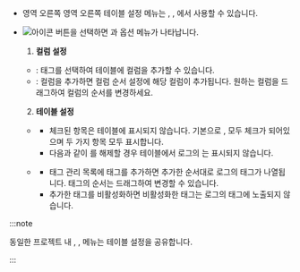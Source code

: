 * <InDoc pages="log-search,aws-log-search,log-exp,aws-log-exp"><LinkImage img="number-03.png" className="ico" /> 영역 오른쪽</InDoc><InDoc pages="log-lt,aws-log-lt"><LinkImage img="number-02.png" className="ico" /> 영역 오른쪽</InDoc> <UI>테이블 설정</UI> 메뉴는 <Cmdname sid="logTail" className="uitext" />, <Cmdname sid="log_search" className="uitext" />, <Cmdname sid="logExplorer" className="uitext" />에서 사용할 수 있습니다. 
  
* ![아이콘](/img/ic-setting.svg) <Cmdname sid="table_settings" className="uitext" /> 버튼을 선택하면 <Cmdname sid="column_settings" className="uitext" />과 <Cmdname sid="table_content_setting" className="uitext" /> 옵션 메뉴가 나타납니다. 
    
    <ImgLang img='log-table-contents-options.png' desc='로그 테이블 설정'/>

    1. **컬럼 설정** 

    * <Cmdname sid="add_a_column" className="uitext" />: 태그를 선택하여 테이블에 컬럼을 추가할 수 있습니다.
    * <Cmdname sid="column_order_setting" className="uitext" />: 컬럼을 추가하면 컬럼 순서 설정에 해당 컬럼이 추가됩니다. 원하는 컬럼을 드래그하여 컬럼의 순서를 변경하세요.

    2. **테이블 설정**

    <ImgLang img='log-table-contents.png' desc='로그 테이블 컨텐츠 설정'/>

    * <Cmdname sid="whether_display_content" className="uitext" />
    
      * 체크된 항목은 테이블에 표시되지 않습니다. 기본으로 <Cmdname sid="log" className="uitext" />, <Cmdname sid="tag" className="uitext" /> 모두 체크가 되어있으며 두 가지 항목 모두 표시합니다.
      * 다음과 같이 <Cmdname sid="tag" className="uitext" />를 해제할 경우 테이블에서 로그의 <Cmdname sid="tag" className="uitext" />는 표시되지 않습니다.
      <ImgLang img='log-table-contents-remove-tag.png' desc='로그 테이블 태그 미표시 sc'/>
    
    * <Cmdname sid="tag_management" className="uitext" />

      * 태그 관리 목록에 태그를 추가하면 추가한 순서대로 로그의 태그가 나열됩니다. 태그의 순서는 드래그하여 변경할 수 있습니다.
      * 추가한 태그를 비활성화하면 비활성화한 태그는 로그의 태그에 노출되지 않습니다. 

:::note 

동일한 프로젝트 내 <Cmdname sid="side_logTail" className="uitext" />, <Cmdname sid="side_logSearch" className="uitext" />, <Cmdname sid="side_logExplorer" className="uitext" /> 메뉴는 테이블 설정을 공유합니다. 

:::